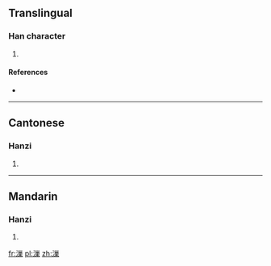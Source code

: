 ==Translingual==

===Han character===
{{Han char|rn=85|rad=水|as=11|sn=14|four=3219<sub>4</sub>|canj=水女女木 (EVVD)}}

# {{defn|Han|sort=水11}}

====References====
* {{Han ref|kx=0644.270|dkj=18107|dj=1053.040|hdz=31734.050|uh=6F05|ud=28421|bh=E2AE|bd=58030}}

----

==Cantonese==

===Hanzi===
{{yue-hanzi|jyut=|y=chaau4}}

# {{defn|lang=yue|sort=水11}}

----

==Mandarin==

===Hanzi===
{{cmn-hanzi|pin=[[jiǎo]] ([[jiao3]])|wg=chiao<sup>3</sup>}}

# {{defn|lang=cmn|sort=水11}}

[[fr:漅]]
[[pl:漅]]
[[zh:漅]]